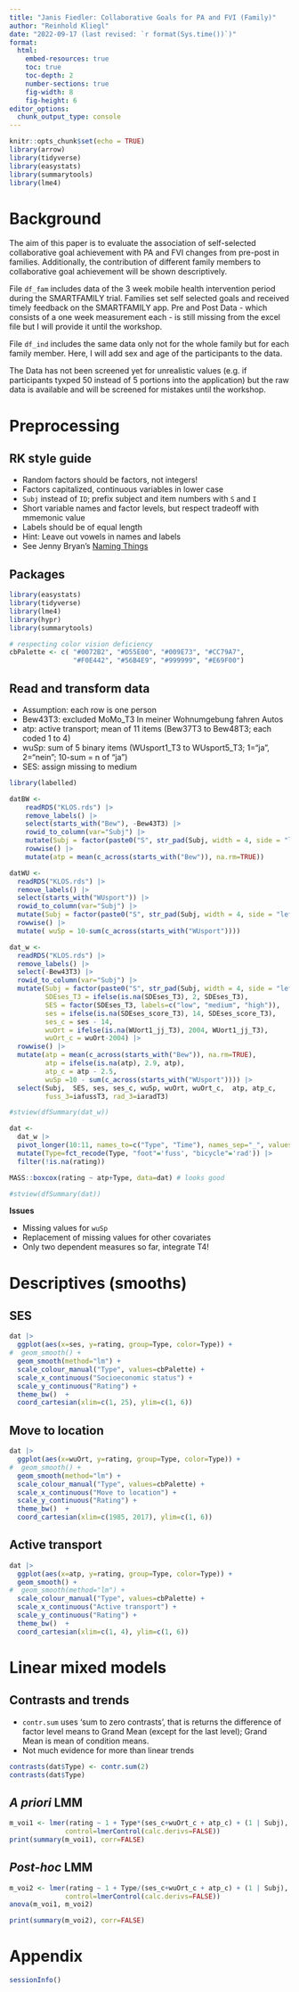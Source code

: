 ```yaml
---
title: "Janis Fiedler: Collaborative Goals for PA and FVI (Family)"
author: "Reinhold Kliegl"
date: "2022-09-17 (last revised: `r format(Sys.time())`)"
format: 
  html:
    embed-resources: true
    toc: true
    toc-depth: 2
    number-sections: true
    fig-width: 8
    fig-height: 6
editor_options: 
  chunk_output_type: console
---
```


```r
knitr::opts_chunk$set(echo = TRUE)
library(arrow)
library(tidyverse)
library(easystats)
library(summarytools)
library(lme4)
```

# Background

The aim of this paper is to evaluate the association of self-selected collaborative goal achievement with PA and FVI changes from pre-post in families.
Additionally, the contribution of different family members to collaborative goal achievement will be shown descriptively.

File `df_fam` includes data of the 3 week mobile health intervention period during the SMARTFAMILY trial. Families set self selected goals and received timely feedback on the SMARTFAMILY app.
Pre and Post Data - which consists of a one week measurement each - is still missing from the excel file but I will provide it until the workshop.

File `df_ind` includes the same data only not for the whole family but for each family member. Here, I will add sex and age of the participants to the data.

The Data has not been screened yet for unrealistic values (e.g. if participants tyxped 50 instead of 5 portions into the application) but the raw data is available and will be screened for mistakes until the workshop.


# Preprocessing

## RK style guide

+ Random factors should be factors, not integers!
+ Factors capitalized, continuous variables in lower case
+ `Subj` instead of `ID`; prefix subject and item numbers with `S` and `I` 
+ Short variable names and factor levels, but respect tradeoff with mmemonic value
+ Labels should be of equal length
+ Hint: Leave out vowels in names and labels
+ See Jenny Bryan's [Naming Things](https://docplayer.net/55248970-Naming-things-prepared-by-jenny-bryan-for-reproducible-science-workshop.html)

## Packages

```r
library(easystats)
library(tidyverse)
library(lme4)
library(hypr)
library(summarytools)

# respecting color vision deficiency
cbPalette <- c( "#0072B2", "#D55E00", "#009E73", "#CC79A7",
                "#F0E442", "#56B4E9", "#999999", "#E69F00")
```

## Read and transform data

+ Assumption: each row is one person
+ Bew43T3: excluded MoMo_T3 In meiner Wohnumgebung fahren Autos
+ atp: active transport; mean of 11 items (Bew37T3 to Bew48T3; each coded 1 to 4)
+ wuSp: sum of 5 binary items (WUsport1_T3 to WUsport5_T3; 1="ja", 2="nein"; 10-sum = n of "ja")
+ SES: assign missing to medium

```r
library(labelled)

datBW <- 
    readRDS("KLOS.rds") |> 
    remove_labels() |> 
    select(starts_with("Bew"), -Bew43T3) |> 
    rowid_to_column(var="Subj") |> 
    mutate(Subj = factor(paste0("S", str_pad(Subj, width = 4, side = "left", pad = "0")))) |> 
    rowwise() |> 
    mutate(atp = mean(c_across(starts_with("Bew")), na.rm=TRUE)) 

datWU <- 
  readRDS("KLOS.rds") |> 
  remove_labels() |> 
  select(starts_with("WUsport")) |> 
  rowid_to_column(var="Subj") |> 
  mutate(Subj = factor(paste0("S", str_pad(Subj, width = 4, side = "left", pad = "0")))) |> 
  rowwise() |> 
  mutate( wuSp = 10-sum(c_across(starts_with("WUsport")))) 

dat_w <- 
  readRDS("KLOS.rds") |> 
  remove_labels() |> 
  select(-Bew43T3) |> 
  rowid_to_column(var="Subj") |> 
  mutate(Subj = factor(paste0("S", str_pad(Subj, width = 4, side = "left", pad = "0"))),
         SDEses_T3 = ifelse(is.na(SDEses_T3), 2, SDEses_T3),
         SES = factor(SDEses_T3, labels=c("low", "medium", "high")),
         ses = ifelse(is.na(SDEses_score_T3), 14, SDEses_score_T3),
         ses_c = ses - 14,
         wuOrt = ifelse(is.na(WUort1_jj_T3), 2004, WUort1_jj_T3),
         wuOrt_c = wuOrt-2004) |> 
  rowwise() |> 
  mutate(atp = mean(c_across(starts_with("Bew")), na.rm=TRUE),
         atp = ifelse(is.na(atp), 2.9, atp),
         atp_c = atp - 2.5,
         wuSp =10 - sum(c_across(starts_with("WUsport")))) |> 
  select(Subj,  SES, ses, ses_c, wuSp, wuOrt, wuOrt_c,  atp, atp_c,
         fuss_3=iafussT3, rad_3=iaradT3)

#stview(dfSummary(dat_w))

dat <- 
  dat_w |> 
  pivot_longer(10:11, names_to=c("Type", "Time"), names_sep="_", values_to="rating") |> 
  mutate(Type=fct_recode(Type, "foot"='fuss', "bicycle"='rad')) |> 
  filter(!is.na(rating))

MASS::boxcox(rating ~ atp+Type, data=dat) # looks good

#stview(dfSummary(dat))
```

**Issues**

+ Missing values for `wuSp`
+ Replacement of missing values for other covariates
+ Only two dependent measures so far, integrate T4!

# Descriptives (smooths)

## SES

```r
dat |> 
  ggplot(aes(x=ses, y=rating, group=Type, color=Type)) +
#  geom_smooth() +
  geom_smooth(method="lm") +
  scale_colour_manual("Type", values=cbPalette) +
  scale_x_continuous("Socioeconomic status") +
  scale_y_continuous("Rating") +
  theme_bw()  +
  coord_cartesian(xlim=c(1, 25), ylim=c(1, 6))
```

## Move to location

```r
dat |> 
  ggplot(aes(x=wuOrt, y=rating, group=Type, color=Type)) +
#  geom_smooth() +
  geom_smooth(method="lm") +
  scale_colour_manual("Type", values=cbPalette) +
  scale_x_continuous("Move to location") +
  scale_y_continuous("Rating") +
  theme_bw()  +
  coord_cartesian(xlim=c(1985, 2017), ylim=c(1, 6))
```

## Active transport

```r
dat |> 
  ggplot(aes(x=atp, y=rating, group=Type, color=Type)) +
  geom_smooth() +
#  geom_smooth(method="lm") +
  scale_colour_manual("Type", values=cbPalette) +
  scale_x_continuous("Active transport") +
  scale_y_continuous("Rating") +
  theme_bw()  +
  coord_cartesian(xlim=c(1, 4), ylim=c(1, 6))
```

# Linear mixed models

## Contrasts and trends

+ `contr.sum` uses ‘sum to zero contrasts’, that is returns the difference of factor level means to Grand Mean (except for the last level); Grand Mean is mean of condition means. 
+ Not much evidence for more than linear trends


```r
contrasts(dat$Type) <- contr.sum(2)
contrasts(dat$Type)
```

## _A priori_ LMM

```r
m_voi1 <- lmer(rating ~ 1 + Type*(ses_c+wuOrt_c + atp_c) + (1 | Subj), data=dat, REML=FALSE,
              control=lmerControl(calc.derivs=FALSE))
print(summary(m_voi1), corr=FALSE)
```

## _Post-hoc_ LMM

```r
m_voi2 <- lmer(rating ~ 1 + Type/(ses_c+wuOrt_c + atp_c) + (1 | Subj), data=dat, REML=FALSE,
              control=lmerControl(calc.derivs=FALSE))
anova(m_voi1, m_voi2)

print(summary(m_voi2), corr=FALSE)
```


# Appendix

```r
sessionInfo()
```

